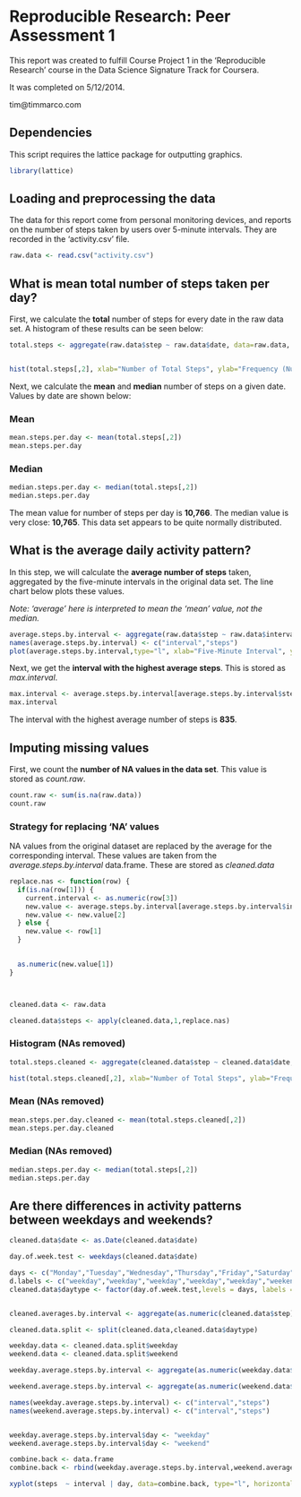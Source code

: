 # Reproducible Research: Peer Assessment 1

This report was created to fulfill Course Project 1 in the 'Reproducible Research' course in the Data Science Signature Track for Coursera.

It was completed on 5/12/2014.

tim@timmarco.com


## Dependencies
This script requires the lattice package for outputting graphics.

```r

library(lattice)


```


## Loading and preprocessing the data

The data for this report come from personal monitoring devices, and reports on the number of steps taken by users over 5-minute intervals. They are recorded in the 'activity.csv' file.

```r

raw.data <- read.csv("activity.csv")

```



## What is mean total number of steps taken per day?

First, we calculate the **total** number of steps for every date in the raw data set. A histogram of these results can be seen below:

```r
total.steps <- aggregate(raw.data$step ~ raw.data$date, data=raw.data, sum, na.rm = TRUE)


hist(total.steps[,2], xlab="Number of Total Steps", ylab="Frequency (Number of Days)", main="Histogram of Total Observed Steps by Date", col="#548BB5")
```


Next, we calculate the **mean** and **median** number of steps on a given date. Values by date are shown below:


### Mean

```r
mean.steps.per.day <- mean(total.steps[,2])
mean.steps.per.day
```



### Median

```r
median.steps.per.day <- median(total.steps[,2])
median.steps.per.day
```

The mean value for number of steps per day is **10,766**. The median value is very close: **10,765**. This data set appears to be quite normally distributed.

## What is the average daily activity pattern?

In this step, we will calculate the **average number of steps** taken, aggregated by the five-minute intervals in the original data set. The line chart below plots these values.

*Note: 'average' here is interpreted to mean the 'mean' value, not the median.*


```r

average.steps.by.interval <- aggregate(raw.data$step ~ raw.data$interval, data=raw.data, mean, na.rm = FALSE)
names(average.steps.by.interval) <- c("interval","steps")
plot(average.steps.by.interval,type="l", xlab="Five-Minute Interval", ylab="Average Number of Steps", main="Average number of Steps by Five Minute Interval", col="#548BB5")


```


Next, we get the **interval with the highest average steps**. This is stored as *max.interval*.

```r

max.interval <- average.steps.by.interval[average.steps.by.interval$steps ==  max(average.steps.by.interval$steps),1]
max.interval
```

The interval with the highest average number of steps is **835**.




## Imputing missing values

First, we count the **number of NA values in the data set**. This value is stored as *count.raw*.

```r

count.raw <- sum(is.na(raw.data))
count.raw

```


### Strategy for replacing 'NA' values

NA values from the original dataset are replaced by the average for the corresponding interval. These values are taken from the *average.steps.by.interval* data.frame. These are stored as *cleaned.data* 



```r

replace.nas <- function(row) {
  if(is.na(row[1])) {
    current.interval <- as.numeric(row[3])
    new.value <- average.steps.by.interval[average.steps.by.interval$interval == current.interval,]
    new.value <- new.value[2]
  } else {
    new.value <- row[1]
  }
  

  as.numeric(new.value[1])
}



cleaned.data <- raw.data

cleaned.data$steps <- apply(cleaned.data,1,replace.nas)


```




### Histogram (NAs removed)

```r

total.steps.cleaned <- aggregate(cleaned.data$step ~ cleaned.data$date, data=cleaned.data, sum)

hist(total.steps.cleaned[,2], xlab="Number of Total Steps", ylab="Frequency (Number of Days)", main="Histogram of Total Observed Steps by Date (NA Values Removed)", col="#548BB5")


```


### Mean (NAs removed)

```r
mean.steps.per.day.cleaned <- mean(total.steps.cleaned[,2])
mean.steps.per.day.cleaned
```


### Median (NAs removed)

```r
median.steps.per.day <- median(total.steps[,2])
median.steps.per.day
```


## Are there differences in activity patterns between weekdays and weekends?

```r

cleaned.data$date <- as.Date(cleaned.data$date)

day.of.week.test <- weekdays(cleaned.data$date)

days <- c("Monday","Tuesday","Wednesday","Thursday","Friday","Saturday","Sunday")
d.labels <- c("weekday","weekday","weekday","weekday","weekday","weekend","weekend")
cleaned.data$daytype <- factor(day.of.week.test,levels = days, labels = d.labels)


cleaned.averages.by.interval <- aggregate(as.numeric(cleaned.data$step) ~ as.numeric(cleaned.data$interval) + cleaned.data$daytype , data=cleaned.data, mean, na.rm = FALSE)

cleaned.data.split <- split(cleaned.data,cleaned.data$daytype)

weekday.data <- cleaned.data.split$weekday
weekend.data <- cleaned.data.split$weekend

weekday.average.steps.by.interval <- aggregate(as.numeric(weekday.data$step) ~ as.numeric(weekday.data$interval), data=weekday.data, mean, na.rm = FALSE)

weekend.average.steps.by.interval <- aggregate(as.numeric(weekend.data$step) ~ as.numeric(weekend.data$interval), data=weekend.data, mean, na.rm = FALSE)

names(weekday.average.steps.by.interval) <- c("interval","steps")
names(weekend.average.steps.by.interval) <- c("interval","steps")


weekday.average.steps.by.interval$day <- "weekday"
weekend.average.steps.by.interval$day <- "weekend"

combine.back <- data.frame
combine.back <- rbind(weekday.average.steps.by.interval,weekend.average.steps.by.interval)

xyplot(steps  ~ interval | day, data=combine.back, type="l", horizontal = TRUE, layout=c(1,2), ylab="Number of steps", xlab="Interval", col="#548BB5")


```

